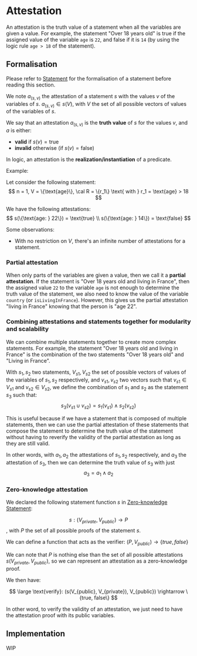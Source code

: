 # Attestation

An attestation is the truth value of a statement when all the variables are given a value.
For example, the statement "Over 18 years old" is true if the assigned value of the variable `age` is `22`, and false if it is `14` (by using the logic rule `age > 18` of the statement).

## Formalisation

Please refer to [Statement](./Statement) for the formalisation of a statement before reading this section.

We note $a_{(s,v)}$ the attestation of a statement $s$ with the values $v$ of the variables of $s$.
$a_{(s,v)} \in s(V)$, with $V$ the set of all possible vectors of values of the variables of $s$.

We say that an attestation $a_{(s,v)}$ is the **truth value** of $s$ for the values $v$, and $a$ is either:
- **valid** if $s(v) = \text{true}$
- **invalid** otherwise (if $s(v) = \text{false}$)

In logic, an attestation is the **realization/instantiation** of a predicate.

Example:

Let consider the following statement:
$$
n = 1, V = \{\text{age}\}, \cal R = \{r_1\} \text{ with } r_1 = \text{age} > 18
$$

We have the following attestations:
$$
s(\{\text{age: } 22\}) = \text{true} \\
s(\{\text{age: } 14\}) = \text{false}
$$

Some observations:
- With no restriction on $V$, there's an infinite number of attestations for a statement.

### Partial attestation

When only parts of the variables are given a value, then we call it a **partial attestation**.
If the statement is "Over 18 years old and living in France", then the assigned value `22` to the variable `age` is not enough to determine the truth value of the statement, we also need to know the value of the variable `country` (or `isLivingInFrance`).
However, this gives us the partial attestation "living in France" knowing that the person is "age 22".

### Combining attestations and statements together for modularity and scalability

We can combine multiple statements together to create more complex statements.
For example, the statement "Over 18 years old and living in France" is the combination of the two statements "Over 18 years old" and "Living in France".

With $s_1, s_2$ two statements, $V_{s1}, V_{s2}$ the set of possible vectors of values of the variables of $s_1, s_2$ respectively, and $v_{s1}, v_{s2}$ two vectors such that $v_{s1} \in V_{s1}$ and $v_{s2} \in V_{s2}$, we define the combination of $s_1$ and $s_2$ as the statement $s_3$ such that:
$$
s_3(v_{s1} \cup v_{s2}) = s_1(v_{s1}) \land s_2(v_{s2})
$$

This is useful because if we have a statement that is composed of multiple statements, then we can use the partial attestation of these statements that compose the statement to determine the truth value of the statement without having to reverify the validity of the partial attestation as long as they are still valid.

In other words, with $a_1, a_2$ the attestations of $s_1, s_2$ respectively, and $a_3$ the attestation of $s_3$, then we can determine the truth value of $s_3$ with just $$a_3 = a_1 \land a_2$$

### Zero-knowledge attestation

We declared the following statement function $s$ in [Zero-knowledge Statement](./Statement#zero-knowledge-statement):

$$s: (V_{private}, V_{public}) \rightarrow P$$, with $P$ the set of all possible proofs of the statement $s$.

We can define a function that acts as the verifier: $(P, V_{public}) \rightarrow \{true, false\}$

We can note that $P$ is nothing else than the set of all possible attestations $s(V_{private}, V_{public})$, so we can represent an attestation as a zero-knowledge proof.

We then have:

$$
\large
\text{verify}: (s(V_{public}, V_{private}), V_{public}) \rightarrow \{true, false\}
$$

In other word, to verify the validity of an attestation, we just need to have the attestation proof with its public variables.

## Implementation

WIP
